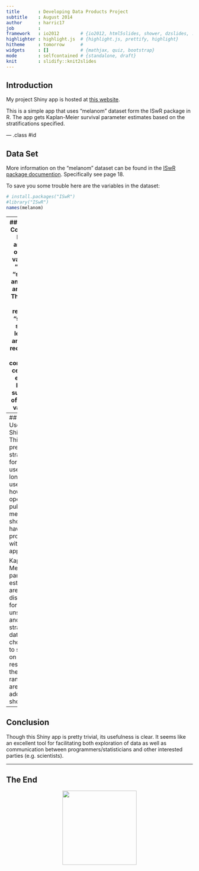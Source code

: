 ```yaml
---
title       : Developing Data Products Project
subtitle    : August 2014
author      : harric17
job         : 
framework   : io2012        # {io2012, html5slides, shower, dzslides, ...}
highlighter : highlight.js  # {highlight.js, prettify, highlight}
hitheme     : tomorrow      # 
widgets     : []            # {mathjax, quiz, bootstrap}
mode        : selfcontained # {standalone, draft}
knit        : slidify::knit2slides
---
```

## Introduction

<p>My project Shiny app is hosted at <a href="http://harric17.shinyapps.io/project/">this website</a>.
</p>

<p>This is a simple app that uses "melanom" dataset form the ISwR package in R.  The app gets Kaplan-Meier survival parameter estimates based on the stratifications specified.  </p>

--- .class #id 

## Data Set

<p>More information on the "melanom" dataset can be found in the  <a href="http://cran.r-project.org/web/packages/ISwR/ISwR.pdf">ISwR package documention</a>.  Specifically see page 18.
</p>

To save you some trouble here are the variables in the dataset:
```r
# install.packages("ISwR")
#library("ISwR")
names(melanom)
```


---
## Dataset Continued
In this analysis only the variables "days", "status", and "sex" are used.  The Shiny app regroups "status" so that levels 2 and 3 are recoded to 0 and considered censored events.  Here a summary of the sex variable:
```r
table(melanom$sex)
```
For the sex variable 1 is female and 2 is male.

---
## How to Use the Shiny App
This app is pretty straight forward to use.  As long as the user knows how to operate a pulldown menu they should have no problem with this app.

Kaplain-Meier parameter estimates are displayed for both unstratfied and stratified data.  When choosing to stratify on sex the results of the log-rank test are additionally shown.

---
## Conclusion

Though this Shiny app is pretty trivial, its usefulness is clear.  It seems like an excellent tool for facilitating both exploration of data as well as communication between programmers/statisticians and other interested parties (e.g. scientists).

---

## The End

<center><img src="http://i.imgur.com/0Y5Dy7y.jpg" height="200" width="200"></center>
